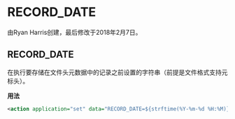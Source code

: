 # RECORD_DATE

由Ryan Harris创建，最后修改于2018年2月7日。

## RECORD_DATE

在执行要存储在文件头元数据中的记录之前设置的字符串（前提是文件格式支持元标头）。

**用法**

```xml
<action application="set" data="RECORD_DATE=${strftime(%Y-%m-%d %H:%M)}"/>
```